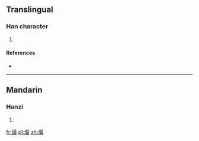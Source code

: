 ==Translingual==

===Han character===
{{Han char|rn=86|rad=火|as=12|sn=16|four=|canj=火日尸水 (FASE)}}

# {{defn|Han|sort=火12}}

====References====
* {{Han ref|kx=0681.170|dkj=19376|hdz=32233.110|uh=71B6|ud=29110}}

----

==Mandarin==

===Hanzi===
{{cmn-hanzi|pin=[[cuàn]] ([[cuan4]])|wg=ts'uan<sup>4</sup>}}

# {{defn|Mandarin|sort=火12}}

[[fr:熶]]
[[pl:熶]]
[[zh:熶]]